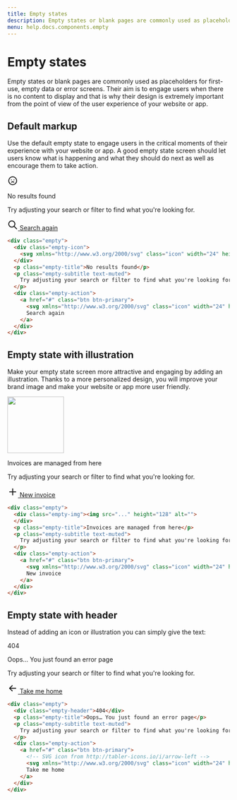 ```yaml
---
title: Empty states
description: Empty states or blank pages are commonly used as placeholders for first-use, empty data or error screens. Their aim is to engage users when there is no content to display and that is why their design is extremely important from the point of view of the user experience of your website or app.
menu: help.docs.components.empty
---
```


# Empty states

Empty states or blank pages are commonly used as placeholders for first-use, empty data or error screens. Their aim is to engage users when there is no content to display and that is why their design is extremely important from the point of view of the user experience of your website or app.

## Default markup

Use the default empty state to engage users in the critical moments of their experience with your website or app. A good empty state screen should let users know what is happening and what they should do next as well as encourage them to take action.

<Example>
<div class="empty">
  <div class="empty-icon">
    <svg xmlns="http://www.w3.org/2000/svg" class="icon" width="24" height="24" viewBox="0 0 24 24" stroke-width="2" stroke="currentColor" fill="none" stroke-linecap="round" stroke-linejoin="round"><path stroke="none" d="M0 0h24v24H0z" fill="none"/><circle cx="12" cy="12" r="9" /><line x1="9" y1="10" x2="9.01" y2="10" /><line x1="15" y1="10" x2="15.01" y2="10" /><path d="M9.5 15.25a3.5 3.5 0 0 1 5 0" /></svg>
  </div>
  <p class="empty-title">No results found</p>
  <p class="empty-subtitle text-muted">
    Try adjusting your search or filter to find what you're looking for.
  </p>
  <div class="empty-action">
    <a href="#" class="btn btn-primary">
      <svg xmlns="http://www.w3.org/2000/svg" class="icon" width="24" height="24" viewBox="0 0 24 24" stroke-width="2" stroke="currentColor" fill="none" stroke-linecap="round" stroke-linejoin="round"><path stroke="none" d="M0 0h24v24H0z" fill="none"/><circle cx="10" cy="10" r="7" /><line x1="21" y1="21" x2="15" y2="15" /></svg>
      Search again
    </a>
  </div>
</div>
</Example>

~~~html
<div class="empty">
  <div class="empty-icon">
    <svg xmlns="http://www.w3.org/2000/svg" class="icon" width="24" height="24" viewBox="0 0 24 24" stroke-width="2" stroke="currentColor" fill="none" stroke-linecap="round" stroke-linejoin="round"><path stroke="none" d="M0 0h24v24H0z" fill="none"/><circle cx="12" cy="12" r="9" /><line x1="9" y1="10" x2="9.01" y2="10" /><line x1="15" y1="10" x2="15.01" y2="10" /><path d="M9.5 15.25a3.5 3.5 0 0 1 5 0" /></svg>
  </div>
  <p class="empty-title">No results found</p>
  <p class="empty-subtitle text-muted">
    Try adjusting your search or filter to find what you're looking for.
  </p>
  <div class="empty-action">
    <a href="#" class="btn btn-primary">
      <svg xmlns="http://www.w3.org/2000/svg" class="icon" width="24" height="24" viewBox="0 0 24 24" stroke-width="2" stroke="currentColor" fill="none" stroke-linecap="round" stroke-linejoin="round"><path stroke="none" d="M0 0h24v24H0z" fill="none"/><circle cx="10" cy="10" r="7" /><line x1="21" y1="21" x2="15" y2="15" /></svg>
      Search again
    </a>
  </div>
</div>
~~~


## Empty state with illustration

Make your empty state screen more attractive and engaging by adding an illustration. Thanks to a more personalized design, you will improve your brand image and make your website or app more user friendly.

<Example>
<div class="empty">
  <div class="empty-img"><img src="..." height="128" alt="">
  </div>
  <p class="empty-title">Invoices are managed from here</p>
  <p class="empty-subtitle text-muted">
    Try adjusting your search or filter to find what you're looking for.
  </p>
  <div class="empty-action">
    <a href="#" class="btn btn-primary">
      <svg xmlns="http://www.w3.org/2000/svg" class="icon" width="24" height="24" viewBox="0 0 24 24" stroke-width="2" stroke="currentColor" fill="none" stroke-linecap="round" stroke-linejoin="round"><path stroke="none" d="M0 0h24v24H0z" fill="none"/><line x1="12" y1="5" x2="12" y2="19" /><line x1="5" y1="12" x2="19" y2="12" /></svg>
      New invoice
    </a>
  </div>
</div>
</Example>

~~~html
<div class="empty">
  <div class="empty-img"><img src="..." height="128" alt="">
  </div>
  <p class="empty-title">Invoices are managed from here</p>
  <p class="empty-subtitle text-muted">
    Try adjusting your search or filter to find what you're looking for.
  </p>
  <div class="empty-action">
    <a href="#" class="btn btn-primary">
      <svg xmlns="http://www.w3.org/2000/svg" class="icon" width="24" height="24" viewBox="0 0 24 24" stroke-width="2" stroke="currentColor" fill="none" stroke-linecap="round" stroke-linejoin="round"><path stroke="none" d="M0 0h24v24H0z" fill="none"/><line x1="12" y1="5" x2="12" y2="19" /><line x1="5" y1="12" x2="19" y2="12" /></svg>
      New invoice
    </a>
  </div>
</div>
~~~

## Empty state with header

Instead of adding an icon or illustration you can simply give the text:

<Example>
<div class="empty">
  <div class="empty-header">404</div>
  <p class="empty-title">Oops… You just found an error page</p>
  <p class="empty-subtitle text-muted">
    Try adjusting your search or filter to find what you're looking for.
  </p>
  <div class="empty-action">
    <a href="#" class="btn btn-primary">
      <!-- SVG icon from http://tabler-icons.io/i/arrow-left -->
      <svg xmlns="http://www.w3.org/2000/svg" class="icon" width="24" height="24" viewBox="0 0 24 24" stroke-width="2" stroke="currentColor" fill="none" stroke-linecap="round" stroke-linejoin="round"><path stroke="none" d="M0 0h24v24H0z" fill="none"/><line x1="5" y1="12" x2="19" y2="12" /><line x1="5" y1="12" x2="11" y2="18" /><line x1="5" y1="12" x2="11" y2="6" /></svg>
      Take me home
    </a>
  </div>
</div>
</Example>

~~~html
<div class="empty">
  <div class="empty-header">404</div>
  <p class="empty-title">Oops… You just found an error page</p>
  <p class="empty-subtitle text-muted">
    Try adjusting your search or filter to find what you're looking for.
  </p>
  <div class="empty-action">
    <a href="#" class="btn btn-primary">
      <!-- SVG icon from http://tabler-icons.io/i/arrow-left -->
      <svg xmlns="http://www.w3.org/2000/svg" class="icon" width="24" height="24" viewBox="0 0 24 24" stroke-width="2" stroke="currentColor" fill="none" stroke-linecap="round" stroke-linejoin="round"><path stroke="none" d="M0 0h24v24H0z" fill="none"/><line x1="5" y1="12" x2="19" y2="12" /><line x1="5" y1="12" x2="11" y2="18" /><line x1="5" y1="12" x2="11" y2="6" /></svg>
      Take me home
    </a>
  </div>
</div>
~~~
